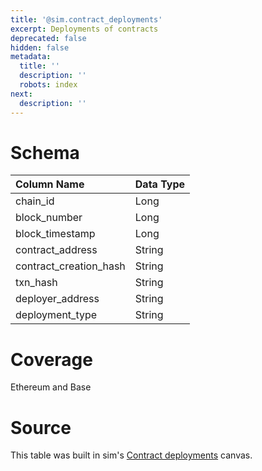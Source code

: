 ```yaml
---
title: '@sim.contract_deployments'
excerpt: Deployments of contracts
deprecated: false
hidden: false
metadata:
  title: ''
  description: ''
  robots: index
next:
  description: ''
---
```

# Schema

| Column Name              | Data Type |
| :----------------------- | :-------- |
| chain\_id                | Long      |
| block\_number            | Long      |
| block\_timestamp         | Long      |
| contract\_address        | String    |
| contract\_creation\_hash | String    |
| txn\_hash                | String    |
| deployer\_address        | String    |
| deployment\_type         | String    |

# Coverage

Ethereum and Base

# Source

This table was built in sim's [Contract deployments](https://studio.sim.io/sim/canvases/a6e321fe-a776-4d42-a9fd-e9b2f9d7e6a2) canvas.
